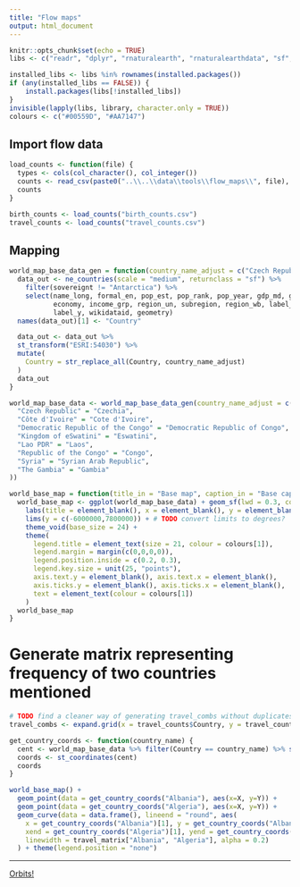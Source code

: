---
title: "Flow maps"
output: html_document
---

```{r setup, include=FALSE}
knitr::opts_chunk$set(echo = TRUE)
libs <- c("readr", "dplyr", "rnaturalearth", "rnaturalearthdata", "sf", "stringr", "gganimate")

installed_libs <- libs %in% rownames(installed.packages())
if (any(installed_libs == FALSE)) {
    install.packages(libs[!installed_libs])
}
invisible(lapply(libs, library, character.only = TRUE))
colours <- c("#00559D", "#AA7147")
```

## Import flow data

```{r load_data}
load_counts <- function(file) {
  types <- cols(col_character(), col_integer())
  counts <- read_csv(paste0("..\\..\\data\\tools\\flow_maps\\", file), col_types = types)
  counts
}

birth_counts <- load_counts("birth_counts.csv")
travel_counts <- load_counts("travel_counts.csv")
```

## Mapping

```{r cache = TRUE}
world_map_base_data_gen = function(country_name_adjust = c("Czech Republic" = "Czech Republic")) {
  data_out <- ne_countries(scale = "medium", returnclass = "sf") %>%
    filter(sovereignt != "Antarctica") %>%
    select(name_long, formal_en, pop_est, pop_rank, pop_year, gdp_md, gdp_year,
           economy, income_grp, region_un, subregion, region_wb, label_x,
           label_y, wikidataid, geometry)
  names(data_out)[1] <- "Country"

  data_out <- data_out %>%
  st_transform("ESRI:54030") %>%
  mutate(
    Country = str_replace_all(Country, country_name_adjust)
  )
  data_out
}

world_map_base_data <- world_map_base_data_gen(country_name_adjust = c(
  "Czech Republic" = "Czechia",
  "Côte d'Ivoire" = "Cote d'Ivoire",
  "Democratic Republic of the Congo" = "Democratic Republic of Congo",
  "Kingdom of eSwatini" = "Eswatini",
  "Lao PDR" = "Laos",
  "Republic of the Congo" = "Congo",
  "Syria" = "Syrian Arab Republic",
  "The Gambia" = "Gambia"
))
```

```{r}
world_base_map = function(title_in = "Base map", caption_in = "Base caption") {
  world_base_map <- ggplot(world_map_base_data) + geom_sf(lwd = 0.3, colour = "white") +
    labs(title = element_blank(), x = element_blank(), y = element_blank()) +
    lims(y = c(-6000000,7800000)) + # TODO convert limits to degrees?
    theme_void(base_size = 24) +
    theme(
      legend.title = element_text(size = 21, colour = colours[1]),
      legend.margin = margin(c(0,0,0,0)),
      legend.position.inside = c(0.2, 0.3),
      legend.key.size = unit(25, "points"),
      axis.text.y = element_blank(), axis.text.x = element_blank(),
      axis.ticks.y = element_blank(), axis.ticks.x = element_blank(),
      text = element_text(colour = colours[1])
    )
  world_base_map
}
```

# Generate matrix representing frequency of two countries mentioned

```{r}
# TODO find a cleaner way of generating travel_combs without duplicates
travel_combs <- expand.grid(x = travel_counts$Country, y = travel_counts$Country) %>% filter(x != y)
```

```{r}
get_country_coords <- function(country_name) {
  cent <- world_map_base_data %>% filter(Country == country_name) %>% st_geometry() %>% st_centroid()
  coords <- st_coordinates(cent)
  coords
}
```

```{r, fig.width=14}
world_base_map() +
  geom_point(data = get_country_coords("Albania"), aes(x=X, y=Y)) +
  geom_point(data = get_country_coords("Algeria"), aes(x=X, y=Y)) +
  geom_curve(data = data.frame(), lineend = "round", aes(
    x = get_country_coords("Albania")[1], y = get_country_coords("Albania")[2],
    xend = get_country_coords("Algeria")[1], yend = get_country_coords("Algeria")[2],
    linewidth = travel_matrix["Albania", "Algeria"], alpha = 0.2)
  ) + theme(legend.position = "none")
```

***

[Orbits!](../index.html)
